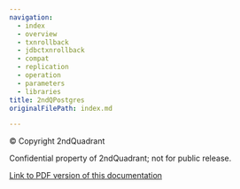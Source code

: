 ```yaml
---
navigation:
  - index
  - overview
  - txnrollback
  - jdbctxnrollback
  - compat
  - replication
  - operation
  - parameters
  - libraries
title: 2ndQPostgres
originalFilePath: index.md

---
```


© Copyright 2ndQuadrant

Confidential property of 2ndQuadrant; not for public release.

[Link to PDF version of this documentation](2ndQPG.pdf)
